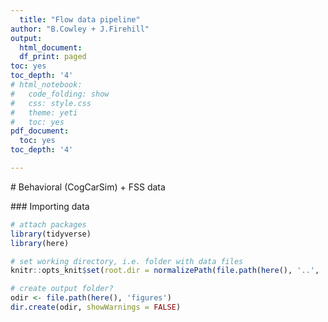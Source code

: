 ```yaml
---
  title: "Flow data pipeline"
author: "B.Cowley + J.Firehill"
output: 
  html_document:
  df_print: paged
toc: yes
toc_depth: '4'
# html_notebook:
#   code_folding: show
#   css: style.css
#   theme: yeti
#   toc: yes
pdf_document:
  toc: yes
toc_depth: '4'

---
```

  # Behavioral (CogCarSim) + FSS data
  
  ### Importing data
```r
# attach packages
library(tidyverse)
library(here)

# set working directory, i.e. folder with data files
knitr::opts_knit$set(root.dir = normalizePath(file.path(here(), '..', 'data')))

# create output folder?
odir <- file.path(here(), 'figures')
dir.create(odir, showWarnings = FALSE)
```

```r

```

```r

```

```r

```

```r

```